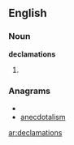 ==English==

===Noun===
'''declamations'''

# {{plural of|declamation}}

===Anagrams===
* {{alphagram|aacdeilmnost}}
* [[anecdotalism#English|anecdotalism]]


[[ar:declamations]]